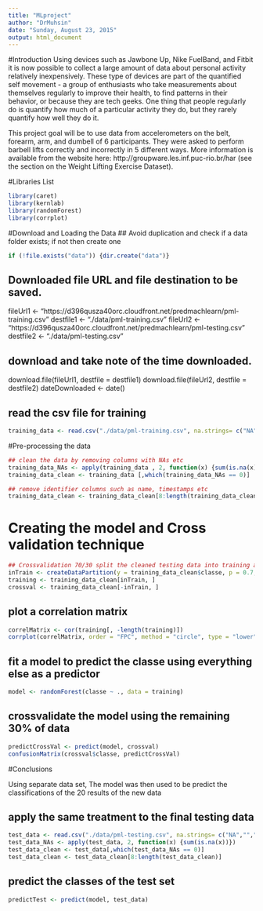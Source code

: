 ```yaml
---
title: "MLproject"
author: "DrMuhsin"
date: "Sunday, August 23, 2015"
output: html_document
---
```

#Introduction
Using devices such as Jawbone Up, Nike FuelBand, and Fitbit it is now possible to collect a large amount of data about personal activity relatively inexpensively. These type of devices are part of the quantified self movement - a group of enthusiasts who take measurements about themselves regularly to improve their health, to find patterns in their behavior, or because they are tech geeks. One thing that people regularly do is quantify how much of a particular activity they do, but they rarely quantify how well they do it. 

This project goal will be to use data from accelerometers on the belt, forearm, arm, and dumbell of 6 participants. They were asked to perform barbell lifts correctly and incorrectly in 5 different ways. More information is available from the website here: http://groupware.les.inf.puc-rio.br/har (see the section on the Weight Lifting Exercise Dataset). 


#Libraries List 
```r
library(caret)
library(kernlab)
library(randomForest)
library(corrplot)
```

#Download and Loading the Data
## Avoid duplication and check if a data folder exists; if not then create one
```r
if (!file.exists("data")) {dir.create("data")}
```

## Downloaded file URL and file destination to be saved. 
fileUrl1 <- "https://d396qusza40orc.cloudfront.net/predmachlearn/pml-training.csv"
destfile1 <- "./data/pml-training.csv"
fileUrl2 <- "https://d396qusza40orc.cloudfront.net/predmachlearn/pml-testing.csv"
destfile2 <- "./data/pml-testing.csv"

## download and take note of the time downloaded. 
download.file(fileUrl1, destfile = destfile1)
download.file(fileUrl2, destfile = destfile2)
dateDownloaded <- date()


## read the csv file for training 
```r
training_data <- read.csv("./data/pml-training.csv", na.strings= c("NA",""," "))
```

#Pre-processing the data

```r
## clean the data by removing columns with NAs etc
training_data_NAs <- apply(training_data , 2, function(x) {sum(is.na(x))})
training_data_clean <- training_data [,which(training_data_NAs == 0)]

## remove identifier columns such as name, timestamps etc
training_data_clean <- training_data_clean[8:length(training_data_clean)]
```

# Creating the model and Cross validation technique
```r
## Crossvalidation 70/30 split the cleaned testing data into training and cross validation
inTrain <- createDataPartition(y = training_data_clean$classe, p = 0.7, list = FALSE)
training <- training_data_clean[inTrain, ]
crossval <- training_data_clean[-inTrain, ]
```

## plot a correlation matrix
```r
correlMatrix <- cor(training[, -length(training)])
corrplot(correlMatrix, order = "FPC", method = "circle", type = "lower", tl.cex = 0.8,  tl.col = rgb(0, 0, 0))
```


## fit a model to predict the classe using everything else as a predictor
```r
model <- randomForest(classe ~ ., data = training)
```

## crossvalidate the model using the remaining 30% of data
```r
predictCrossVal <- predict(model, crossval)
confusionMatrix(crossval$classe, predictCrossVal)
```

#Conclusions

Using separate data set, The model was then used to be predict the classifications of the 20 results of the new data

## apply the same treatment to the final testing data
```r
test_data <- read.csv("./data/pml-testing.csv", na.strings= c("NA",""," "))
test_data_NAs <- apply(test_data, 2, function(x) {sum(is.na(x))})
test_data_clean <- test_data[,which(test_data_NAs == 0)]
test_data_clean <- test_data_clean[8:length(test_data_clean)]
```

## predict the classes of the test set
```r
predictTest <- predict(model, test_data)
```

